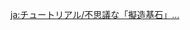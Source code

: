 {{Tutorial
|title    = The Mysterious Replicator Keystones
|subtitle = Exploration Knowledge
|type     = Adventure
|icon     = Icon Tutorial Combat.png
|about    = Forged Primal Light;Replicator Keystone
|image1   = Tutorial The Mysterious Replicator Keystones 1.png
|text1    = [[Forged Primal Light]]s are mysterious energy aggregates found in King Deshret's ruins. Get close to them to pick them up and take them with you.
|image2   = Tutorial The Mysterious Replicator Keystones 2.png
|text2    = [[Replicator Keystone]]s are a special type of platform. If you get close to them while carrying Forged Primal Light, you can create {{Color|help|ruin devices}} to aid you on your adventures. Devices made this way do not require any special clearance.
|image3   = Tutorial The Mysterious Replicator Keystones 3.png
|text3    = Replicator Keystones can be used to create the following ruin devices: [[Everlight Cell]]s, [[Neverlight Cell]]s, [[Obscuring Cell]]s, [[Verity Cell]]s, [[Primal Sconce]]s, and [[Primal Sandglass]]es. Use Forged Primal Light and Replicator Keystones to get further into the ruins...
|sort     = 6173
}}
<noinclude>
<!-- interwikis -->
[[ja:チュートリアル/不思議な「擬造基石」…]]
</noinclude>